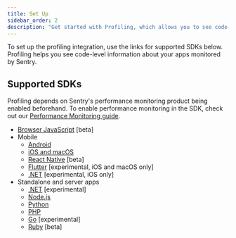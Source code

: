 ```yaml
---
title: Set Up
sidebar_order: 2
description: "Get started with Profiling, which allows you to see code-level profiling information for your Sentry apps."
---
```


To set up the profiling integration, use the links for supported SDKs below. Profiling helps you see code-level information about your apps monitored by Sentry.

## Supported SDKs

<Alert>

Profiling depends on Sentry's performance monitoring product being enabled beforehand. To enable performance monitoring in the SDK, check out our [Performance Monitoring guide](/product/performance/getting-started/).

</Alert>

- [Browser JavaScript](/platforms/javascript/profiling/) [beta]
- Mobile
  - [Android](/platforms/android/profiling/)
  - [iOS and macOS](/platforms/apple/guides/ios/profiling/)
  - [React Native](/platforms/react-native/profiling/) [beta]
  - [Flutter](/platforms/flutter/profiling/) [experimental, iOS and macOS only]
  - [.NET](/platforms/dotnet/guides/maui/profiling/) [experimental, iOS only]
- Standalone and server apps
  - [.NET](/platforms/dotnet/profiling/) [experimental]
  - [Node.js](/platforms/node/profiling/)
  - [Python](/platforms/python/profiling/)
  - [PHP](/platforms/php/profiling/)
  - [Go](/platforms/go/profiling/) [experimental]
  - [Ruby](/platforms/ruby/profiling/) [beta]
